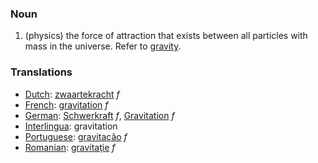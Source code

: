 === Noun ===

# (physics) the force of attraction that exists between all particles with mass in the universe. Refer to [[gravity]].

=== Translations ===
*[[Dutch]]: [[zwaartekracht]] ''f''
*[[French]]: [[gravitation]] ''f''
*[[German]]: [[Schwerkraft]] ''f'', [[Gravitation]] ''f''
*[[Interlingua]]: gravitation
*[[Portuguese]]: [[gravitação]] ''f''
*[[Romanian]]: [[gravitaţie]] ''f''